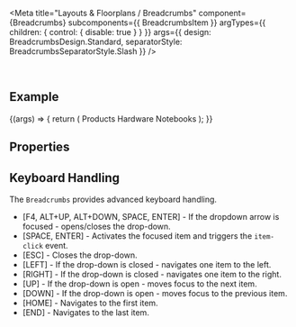 
<Meta
  title="Layouts & Floorplans / Breadcrumbs"
  component={Breadcrumbs}
  subcomponents={{ BreadcrumbsItem }}
  argTypes={{
    children: { control: { disable: true } }
  }}
  args={{
    design: BreadcrumbsDesign.Standard,
    separatorStyle: BreadcrumbsSeparatorStyle.Slash
  }}
/>

<DocsHeader />

<br />

## Example

<Canvas>
  <Story name="Default">
    {(args) => {
      return (
        <Breadcrumbs {...args}>
          <BreadcrumbsItem>Products</BreadcrumbsItem>
          <BreadcrumbsItem>Hardware</BreadcrumbsItem>
          <BreadcrumbsItem>Notebooks</BreadcrumbsItem>
        </Breadcrumbs>
      );
    }}
  </Story>
</Canvas>

## Properties

<ArgsTable story="." />

## Keyboard Handling

The `Breadcrumbs` provides advanced keyboard handling.

- \[F4, ALT+UP, ALT+DOWN, SPACE, ENTER\] - If the dropdown arrow is focused - opens/closes the drop-down.
- \[SPACE, ENTER\] - Activates the focused item and triggers the `item-click` event.
- \[ESC\] - Closes the drop-down.
- \[LEFT\] - If the drop-down is closed - navigates one item to the left.
- \[RIGHT\] - If the drop-down is closed - navigates one item to the right.
- \[UP\] - If the drop-down is open - moves focus to the next item.
- \[DOWN\] - If the drop-down is open - moves focus to the previous item.
- \[HOME\] - Navigates to the first item.
- \[END\] - Navigates to the last item.

<Footer />

